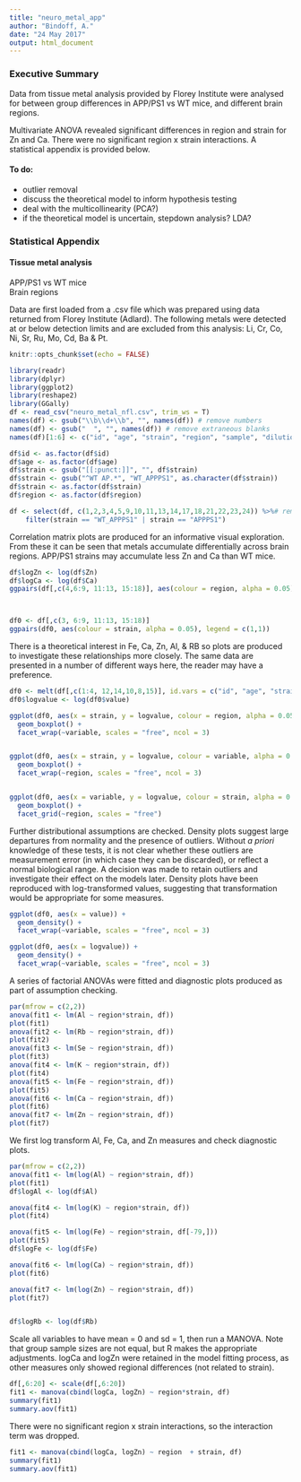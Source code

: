 ```yaml
---
title: "neuro_metal_app"
author: "Bindoff, A."
date: "24 May 2017"
output: html_document
---
```


### Executive Summary

Data from tissue metal analysis provided by Florey Institute were analysed for between group differences in APP/PS1 vs WT mice, and different brain regions.

Multivariate ANOVA revealed significant differences in region and strain for Zn and Ca. There were no significant region x strain interactions. A statistical appendix is provided below.

#### To do:

- outlier removal
- discuss the theoretical model to inform hypothesis testing
- deal with the multicollinearity (PCA?)
- if the theoretical model is uncertain, stepdown analysis? LDA?

### Statistical Appendix

#### Tissue metal analysis

APP/PS1 vs WT mice  
Brain regions

Data are first loaded from a .csv file which was prepared using data returned from Florey Institute (Adlard). The following metals were detected at or below detection limits and are excluded from this analysis: Li, Cr,  Co, Ni, Sr, Ru,  Mo, Cd, Ba & Pt.


```r
knitr::opts_chunk$set(echo = FALSE)
```

```r
library(readr)
library(dplyr)
library(ggplot2)
library(reshape2)
library(GGally)
df <- read_csv("neuro_metal_nfl.csv", trim_ws = T)
names(df) <- gsub("\\b\\d+\\b", "", names(df)) # remove numbers
names(df) <- gsub("  ", "", names(df)) # remove extraneous blanks
names(df)[1:6] <- c("id", "age", "strain", "region", "sample", "dilution")

df$id <- as.factor(df$id)
df$age <- as.factor(df$age)
df$strain <- gsub("[[:punct:]]", "", df$strain)
df$strain <- gsub("^WT AP.*", "WT_APPPS1", as.character(df$strain))
df$strain <- as.factor(df$strain)
df$region <- as.factor(df$region)

df <- select(df, c(1,2,3,4,5,9,10,11,13,14,17,18,21,22,23,24)) %>%# remove metals at or below detection limit
    filter(strain == "WT_APPPS1" | strain == "APPPS1")

```

  
Correlation matrix plots are produced for an informative visual exploration. From these it can be seen that metals accumulate differentially across brain regions. APP/PS1 strains may accumulate less Zn and Ca than WT mice.  



```r
df$logZn <- log(df$Zn)
df$logCa <- log(df$Ca)
ggpairs(df[,c(4,6:9, 11:13, 15:18)], aes(colour = region, alpha = 0.05), legend = c(1,1))



df0 <- df[,c(3, 6:9, 11:13, 15:18)]
ggpairs(df0, aes(colour = strain, alpha = 0.05), legend = c(1,1))


```
  
  
There is a theoretical interest in Fe, Ca, Zn, Al, & RB so plots are produced to investigate these relationships more closely. The same data are presented in a number of different ways here, the reader may have a preference.

```r


df0 <- melt(df[,c(1:4, 12,14,10,8,15)], id.vars = c("id", "age", "strain", "region"))
df0$logvalue <- log(df0$value)

ggplot(df0, aes(x = strain, y = logvalue, colour = region, alpha = 0.05)) +
  geom_boxplot() +
  facet_wrap(~variable, scales = "free", ncol = 3)


ggplot(df0, aes(x = strain, y = logvalue, colour = variable, alpha = 0.05)) +
  geom_boxplot() +
  facet_wrap(~region, scales = "free", ncol = 3)


ggplot(df0, aes(x = variable, y = logvalue, colour = strain, alpha = 0.05)) +
  geom_boxplot() +
  facet_grid(~region, scales = "free")

```


Further distributional assumptions are checked.  Density plots suggest large departures from normality and the presence of outliers. Without *a priori* knowledge of these tests, it is not clear whether these outliers are measurement error (in which case they can be discarded), or reflect a normal biological range. A decision was made to retain outliers and investigate their effect on the models later. Density plots have been reproduced with log-transformed values, suggesting that transformation would be appropriate for some measures.

```r


ggplot(df0, aes(x = value)) +
  geom_density() +
  facet_wrap(~variable, scales = "free", ncol = 3)

ggplot(df0, aes(x = logvalue)) +
  geom_density() +
  facet_wrap(~variable, scales = "free", ncol = 3)


```

A series of factorial ANOVAs were fitted and diagnostic plots produced as part of assumption checking.

```r

par(mfrow = c(2,2))
anova(fit1 <- lm(Al ~ region*strain, df))
plot(fit1)
anova(fit2 <- lm(Rb ~ region*strain, df))
plot(fit2)
anova(fit3 <- lm(Se ~ region*strain, df))
plot(fit3)
anova(fit4 <- lm(K ~ region*strain, df))
plot(fit4)
anova(fit5 <- lm(Fe ~ region*strain, df))
plot(fit5)
anova(fit6 <- lm(Ca ~ region*strain, df))
plot(fit6)
anova(fit7 <- lm(Zn ~ region*strain, df))
plot(fit7)


```



We first log transform Al, Fe, Ca, and Zn measures and check diagnostic plots.

```r
par(mfrow = c(2,2))
anova(fit1 <- lm(log(Al) ~ region*strain, df))
plot(fit1)
df$logAl <- log(df$Al)

anova(fit4 <- lm(log(K) ~ region*strain, df))
plot(fit4)

anova(fit5 <- lm(log(Fe) ~ region*strain, df[-79,]))
plot(fit5)
df$logFe <- log(df$Fe)

anova(fit6 <- lm(log(Ca) ~ region*strain, df))
plot(fit6)

anova(fit7 <- lm(log(Zn) ~ region*strain, df))
plot(fit7)


df$logRb <- log(df$Rb)

```

Scale all variables to have mean = 0 and sd = 1, then run a MANOVA. Note that group sample sizes are not equal, but R makes the appropriate adjustments. logCa and logZn were retained in the model fitting process, as other measures only showed regional differences (not related to strain).


```r
df[,6:20] <- scale(df[,6:20])
fit1 <- manova(cbind(logCa, logZn) ~ region*strain, df)
summary(fit1)
summary.aov(fit1)

```
  
    
There were no significant region x strain interactions, so the interaction term was dropped.

```r
fit1 <- manova(cbind(logCa, logZn) ~ region  + strain, df)
summary(fit1)
summary.aov(fit1)

```

